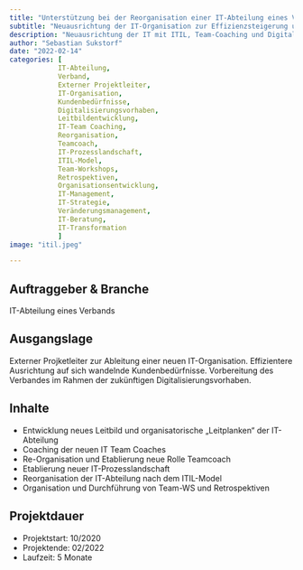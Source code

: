```yaml
---
title: "Unterstützung bei der Reorganisation einer IT-Abteilung eines Verbandes"
subtitle: "Neuausrichtung der IT-Organisation zur Effizienzsteigerung und Vorbereitung auf zukünftige Digitalisierungsvorhaben"
description: "Neuausrichtung der IT mit ITIL, Team-Coaching und Digitalisierungsstrategie für zukunftsorientierten Verband."
author: "Sebastian Sukstorf"
date: "2022-02-14"
categories: [
            IT-Abteilung,
            Verband,
            Externer Projektleiter,
            IT-Organisation,
            Kundenbedürfnisse,
            Digitalisierungsvorhaben,
            Leitbildentwicklung,
            IT-Team Coaching,
            Reorganisation,
            Teamcoach,
            IT-Prozesslandschaft,
            ITIL-Model,
            Team-Workshops,
            Retrospektiven,
            Organisationsentwicklung,
            IT-Management,
            IT-Strategie,
            Veränderungsmanagement,
            IT-Beratung,
            IT-Transformation
            ]
image: "itil.jpeg"

---
```


## Auftraggeber & Branche

IT-Abteilung eines Verbands

## Ausgangslage

Externer Projketleiter zur Ableitung einer neuen IT-Organisation. Effizientere Ausrichtung auf sich wandelnde Kundenbedürfnisse. Vorbereitung des Verbandes im Rahmen der zukünftigen Digitalisierungsvorhaben.

## Inhalte

* Entwicklung neues Leitbild und organisatorische „Leitplanken“ der IT-Abteilung
* Coaching der neuen IT Team Coaches
* Re-Organisation und Etablierung neue Rolle Teamcoach
* Etablierung neuer IT-Prozesslandschaft 
* Reorganisation der IT-Abteilung nach dem ITIL-Model
* Organisation und Durchführung von Team-WS und Retrospektiven

## Projektdauer

- Projektstart: 10/2020
- Projektende: 02/2022
- Laufzeit: 5 Monate
